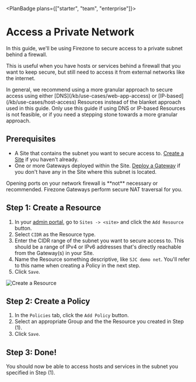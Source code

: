 
<PlanBadge plans={["starter", "team", "enterprise"]}>

# Access a Private Network

</PlanBadge>

In this guide, we'll be using Firezone to secure access to a private subnet
behind a firewall.

This is useful when you have hosts or services behind a firewall that you want
to keep secure, but still need to access it from external networks like the
internet.

<Alert color="warning">
  In general, we recommend using a more granular approach to secure access using
  either [DNS](/kb/use-cases/web-app-access) or
  [IP-based](/kb/use-cases/host-access) Resources instead of the blanket
  approach used in this guide. Only use this guide if using DNS
  or IP-based Resources is not feasible, or if you need a stepping stone towards a more granular approach.
</Alert>

## Prerequisites

- A Site that contains the subnet you want to secure access to.
  [Create a Site](/kb/deploy/sites) if you haven't already.
- One or more Gateways deployed within the Site.
  [Deploy a Gateway](/kb/deploy/gateways) if you don't have any in the Site
  where this subnet is located.

<Alert color="warning">
  Opening ports on your network firewall is **not** necessary or recommended.
  Firezone Gateways perform secure NAT traversal for you.
</Alert>

## Step 1: Create a Resource

1. In your [admin portal](https://app.firezone.dev), go to `Sites -> <site>` and
   click the `Add Resource` button.
1. Select `CIDR` as the Resource type.
1. Enter the CIDR range of the subnet you want to secure access to. This should
   be a range of IPv4 or IPv6 addresses that's directly reachable from the
   Gateway(s) in your Site.
1. Name the Resource something descriptive, like `SJC demo net`. You'll refer to
   this name when creating a Policy in the next step.
1. Click `Save`.

<Link
  href="/images/kb/use-cases/private-network-access/step1.png"
  target="_blank"
  rel="nofollow"
>
  <Image
    src="/images/kb/use-cases/private-network-access/step1.png"
    alt="Create a Resource"
    width={1200}
    height={1200}
  />
</Link>

## Step 2: Create a Policy

1. In the `Policies` tab, click the `Add Policy` button.
1. Select an appropriate Group and the the Resource you created in Step (1).
1. Click `Save`.

## Step 3: Done!

You should now be able to access hosts and services in the subnet you specified
in Step (1).

<SupportOptions />
